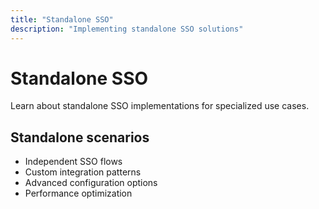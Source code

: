 ```yaml
---
title: "Standalone SSO"
description: "Implementing standalone SSO solutions"
---
```


# Standalone SSO

Learn about standalone SSO implementations for specialized use cases.

## Standalone scenarios

- Independent SSO flows
- Custom integration patterns
- Advanced configuration options
- Performance optimization
